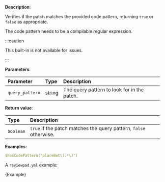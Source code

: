 
**Description**:

Verifies if the patch matches the provided code pattern, returning `true` or `false` as appropriate.

The code pattern needs to be a compilable regular expression.

:::caution

This built-in is not available for issues.

:::

**Parameters**:

| Parameter       | Type   | Description                                 |
| :-------------- | :----- | :------------------------------------------ |
| `query_pattern` | string | The query pattern to look for in the patch. |

**Return value**:

| Type      | Description                                                       |
| :-------- | :---------------------------------------------------------------- |
| `boolean` | `true` if the patch matches the query pattern, `false` otherwise. |

**Examples**:

```yml
$hasCodePattern("placeBet\(.*\)")
```

A `reviewpad.yml` example:

<CodeBlock language="yml" title="reviewpad.yml">{Example}</CodeBlock>
